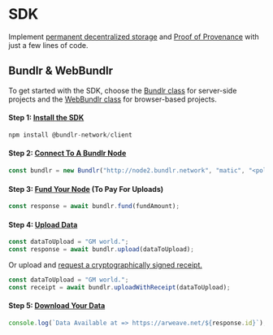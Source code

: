 
# SDK

Implement [permanent decentralized storage](/overview/solutions/permanent-storage) and [Proof of Provenance](/overview/solutions/proof-of-provenance) with just a few lines of code.

## Bundlr & WebBundlr

To get started with the SDK, choose the [Bundlr class](/developer-docs/sdk/bundlr-server-side) for server-side projects and the [WebBundlr class](/developer-docs/sdk/bundlr-in-the-browser) for browser-based projects.

#### Step 1: [Install the SDK](/developer-docs/sdk/installing-the-sdk)

```js
npm install @bundlr-network/client
```

#### Step 2: [Connect To A Bundlr Node](/developer-docs/sdk/connecting-node)

```js
const bundlr = new Bundlr("http://node2.bundlr.network", "matic", "<polygon_private_key>");
```

#### Step 3: [Fund Your Node](/developer-docs/sdk/funding-node) (To Pay For Uploads)

```js
const response = await bundlr.fund(fundAmount);
```

#### Step 4: [Upload Data](/developer-docs/sdk/uploading-data)

```js
const dataToUpload = "GM world.";
const response = await bundlr.upload(dataToUpload);
```

Or upload and [request a cryptographically signed receipt.](/developer-docs/sdk/uploading-data#bundlrutilsuploadwithreceipt)

```js
const dataToUpload = "GM world.";
const receipt = await bundlr.uploadWithReceipt(dataToUpload);
```

#### Step 5: [Download Your Data](/developer-docs/sdk/downloading-data)

```js
console.log(`Data Available at => https://arweave.net/${response.id}`);
```
